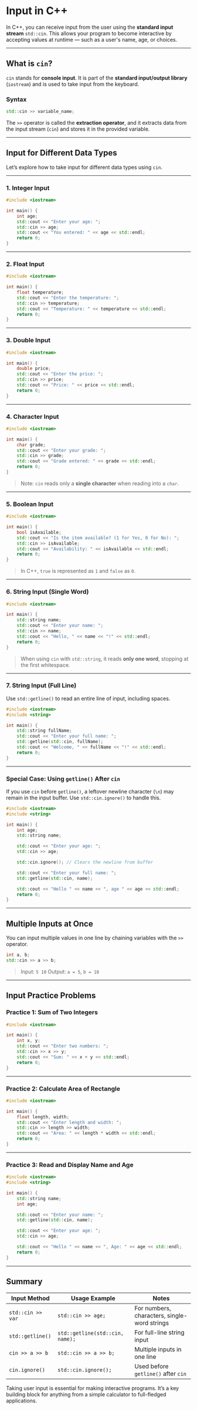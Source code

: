 # Input in C++

In C++, you can receive input from the user using the **standard input stream** `std::cin`. This allows your program to become interactive by accepting values at runtime — such as a user's name, age, or choices.

---

## What is `cin`?

`cin` stands for **console input**. It is part of the **standard input/output library** (`iostream`) and is used to take input from the keyboard.

### Syntax

```cpp
std::cin >> variable_name;
```

The `>>` operator is called the **extraction operator**, and it extracts data from the input stream (`cin`) and stores it in the provided variable.

---

## Input for Different Data Types

Let’s explore how to take input for different data types using `cin`.

---

### 1. Integer Input

```cpp filename="input_int.cpp" copy {5, 6}
#include <iostream>

int main() {
    int age;
    std::cout << "Enter your age: ";
    std::cin >> age;
    std::cout << "You entered: " << age << std::endl;
    return 0;
}
```

---

### 2. Float Input

```cpp filename="input_float.cpp" copy {5, 6}
#include <iostream>

int main() {
    float temperature;
    std::cout << "Enter the temperature: ";
    std::cin >> temperature;
    std::cout << "Temperature: " << temperature << std::endl;
    return 0;
}
```

---

### 3. Double Input

```cpp filename="input_double.cpp" copy {5, 6}
#include <iostream>

int main() {
    double price;
    std::cout << "Enter the price: ";
    std::cin >> price;
    std::cout << "Price: " << price << std::endl;
    return 0;
}
```

---

### 4. Character Input

```cpp filename="input_char.cpp" copy {5, 6}
#include <iostream>

int main() {
    char grade;
    std::cout << "Enter your grade: ";
    std::cin >> grade;
    std::cout << "Grade entered: " << grade << std::endl;
    return 0;
}
```

> Note: `cin` reads only a **single character** when reading into a `char`.

---

### 5. Boolean Input

```cpp filename="input_bool.cpp" copy {5, 6}
#include <iostream>

int main() {
    bool isAvailable;
    std::cout << "Is the item available? (1 for Yes, 0 for No): ";
    std::cin >> isAvailable;
    std::cout << "Availability: " << isAvailable << std::endl;
    return 0;
}
```

> In C++, `true` is represented as `1` and `false` as `0`.

---

### 6. String Input (Single Word)

```cpp filename="input_string_word.cpp" copy {5, 6}
#include <iostream>

int main() {
    std::string name;
    std::cout << "Enter your name: ";
    std::cin >> name;
    std::cout << "Hello, " << name << "!" << std::endl;
    return 0;
}
```

> When using `cin` with `std::string`, it reads **only one word**, stopping at the first whitespace.

---

### 7. String Input (Full Line)

Use `std::getline()` to read an entire line of input, including spaces.

```cpp filename="input_string_line.cpp" copy {5, 6}
#include <iostream>
#include <string>

int main() {
    std::string fullName;
    std::cout << "Enter your full name: ";
    std::getline(std::cin, fullName);
    std::cout << "Welcome, " << fullName << "!" << std::endl;
    return 0;
}
```

---

### Special Case: Using `getline()` After `cin`

If you use `cin` before `getline()`, a leftover newline character (`\n`) may remain in the input buffer. Use `std::cin.ignore()` to handle this.

```cpp filename="cin_getline_combo.cpp" copy {6, 7, 8}
#include <iostream>
#include <string>

int main() {
    int age;
    std::string name;

    std::cout << "Enter your age: ";
    std::cin >> age;

    std::cin.ignore(); // Clears the newline from buffer

    std::cout << "Enter your full name: ";
    std::getline(std::cin, name);

    std::cout << "Hello " << name << ", age " << age << std::endl;
    return 0;
}
```

---

## Multiple Inputs at Once

You can input multiple values in one line by chaining variables with the `>>` operator.

```cpp filename="multi_input.cpp" copy {5}
int a, b;
std::cin >> a >> b;
```

> Input: `5 10`
> Output: `a = 5`, `b = 10`

---

## Input Practice Problems

### Practice 1: Sum of Two Integers

```cpp filename="sum_two_ints.cpp" copy {5, 6, 7}
#include <iostream>

int main() {
    int x, y;
    std::cout << "Enter two numbers: ";
    std::cin >> x >> y;
    std::cout << "Sum: " << x + y << std::endl;
    return 0;
}
```

---

### Practice 2: Calculate Area of Rectangle

```cpp filename="area_rectangle.cpp" copy {6, 7, 8}
#include <iostream>

int main() {
    float length, width;
    std::cout << "Enter length and width: ";
    std::cin >> length >> width;
    std::cout << "Area: " << length * width << std::endl;
    return 0;
}
```

---

### Practice 3: Read and Display Name and Age

```cpp filename="name_age_input.cpp" copy {6, 7, 9}
#include <iostream>
#include <string>

int main() {
    std::string name;
    int age;

    std::cout << "Enter your name: ";
    std::getline(std::cin, name);

    std::cout << "Enter your age: ";
    std::cin >> age;

    std::cout << "Hello " << name << ", Age: " << age << std::endl;
    return 0;
}
```

---

## Summary

| Input Method      | Usage Example                   | Notes                                        |
| ----------------- | ------------------------------- | -------------------------------------------- |
| `std::cin >> var` | `std::cin >> age;`              | For numbers, characters, single-word strings |
| `std::getline()`  | `std::getline(std::cin, name);` | For full-line string input                   |
| `cin >> a >> b`   | `std::cin >> a >> b;`           | Multiple inputs in one line                  |
| `cin.ignore()`    | `std::cin.ignore();`            | Used before `getline()` after `cin`          |

Taking user input is essential for making interactive programs. It’s a key building block for anything from a simple calculator to full-fledged applications.
